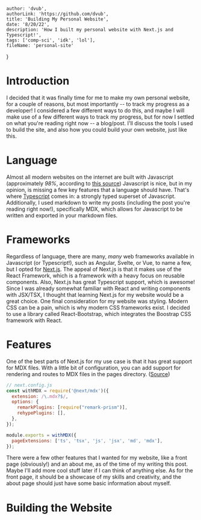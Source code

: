 
    author: 'dvub',
    authorLink: 'https://github.com/dvub',
    title: 'Building My Personal Website',
    date: '8/20/22',
    description: 'How I built my personal website with Next.js and Typescript!',
    tags: ['comp-sci', 'idk', 'lol'],
    fileName: 'personal-site'
}

# Introduction

I decided that it was finally time for me to make my own personal website, for a couple of reasons, but most importantly -- to track my progress as a developer! I considered a few different ways to do this, and maybe I will make use of a few different ways to track my progress, but for now I settled on what you're reading right now -- a blog/post. I'll discuss the tools I used to build the site, and also how you could build your own website, just like this.

# Language

Almost all modern websites on the internet are built with Javascript (approximately *98%*, according to [this source](https://w3techs.com/technologies/details/cp-javascript#:~:text=JavaScript%20is%20used%20as%20client,98.0%25%20of%20all%20the%20websites.)) Javascript is nice, but in my opinion, is missing a few key features that a language should have. That's where [Typescript](https://www.typescriptlang.org/) comes in: a strongly typed superset of Javascript. Additionally, I used markdown to write my posts (including the post you're reading right now!), specifically MDX, which allows for Javascript to be written and exported in your markdown files.

# Frameworks

Regardless of language, there are many, *many* web frameworks available in Javascript (or Typescript!), such as Angular, Svelte, or Vue, to name a few, but I opted for [Next.js](https://nextjs.org/). The appeal of Next.js is that it makes use of the React Framework, which is a framework with a heavy focus on reusable components. Also, Next.js has great Typescript support, which is awesome! Since I was already somewhat familiar with React and writing components with JSX/TSX, I thought that learning Next.js for my website would be a great choice. One final consideration for my website was styling. Modern CSS can be a pain, which is why modern CSS frameworks exist. I decided to use a library called React-Bootstrap, which integrates the Boostrap CSS framework with React.



# Features

One of the best parts of Next.js for my use case is that it has great support for MDX files. With a little bit of configuration, you can add support for rendering and routes to MDX files in the pages directory. ([Source](https://nextjs.org/docs/advanced-features/using-mdx#:~:text=//%20next.config.js%0A%0Aconst,%5D%2C%0A%7D))


```js
// next.config.js
const withMDX = require('@next/mdx')({
  extension: /\.mdx?$/,
  options: {
    remarkPlugins: [require("remark-prism")],
    rehypePlugins: [],
  },
});

module.exports = withMDX({
  pageExtensions: ['ts', 'tsx', 'js', 'jsx', 'md', 'mdx'],
});

```
There were a few other features that I wanted for my website, like a front page (obviously!) and an about me, as of the time of my writing this post. Maybe I'll add more cool stuff later if I can think of anything else. As for the front page, it should be a showcase of my skills and creativity, and the about page should just have some basic information about myself. 

# Building the Website




